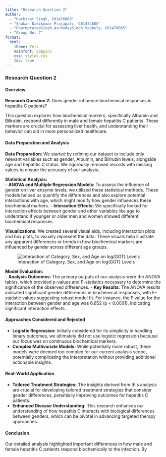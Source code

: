 ```yaml
---
title: "Research Question 2"
author: 
  - "Harkirat Singh, G01476069"
  - "Shukan Nikikumar Prajapati, G01474606"
  - "DharmpratapSingh ArunodaySingh Vaghela, G01476865"
  - "Group No: 7"
format: 
  html:
    theme: Yeti
    mainfont: poppins
    css: styles.css
    toc: true
---
```


### Research Question 2

#### Overview

**Research Question 2:** Does gender influence biochemical responses in hepatitis C patients?

This question explores how biochemical markers, specifically Albumin and Bilirubin, respond differently in male and female hepatitis C patients. These markers are crucial for assessing liver health, and understanding their behavior can aid in more personalized healthcare.

#### Data Preparation and Analysis

**Data Preparation:** We started by refining our dataset to include only relevant variables such as gender, Albumin, and Bilirubin levels, alongside age and hepatitis C status. We rigorously removed records with missing values to ensure the accuracy of our analysis.

**Statistical Analysis:**\
- **ANOVA and Multiple Regression Models:** To assess the influence of gender on liver enzyme levels, we utilized these statistical methods. These models helped us quantify the differences and also explore potential interactions with age, which might modify how gender influences these biochemical markers. - **Interaction Effects:** We specifically looked for interaction effects between gender and other variables like age to understand if younger or older men and women showed different biochemical responses.

**Visualizations:** We created several visual aids, including interaction plots and box plots, to visually represent the data. These visuals help illustrate any apparent differences or trends in how biochemical markers are influenced by gender across different age groups.

![Interaction of Category, Sex, and Age on log(GGT) Levels](RQ2-1.png)

**Model Evaluation:**\
- **Analysis Outcomes:** The primary outputs of our analysis were the ANOVA tables, which provided p-values and F-statistics necessary to determine the significance of the observed differences. - **Key Results:** The ANOVA results indicated significant gender differences in biochemical responses, with F-statistic values suggesting robust model fit. For instance, the F value for the interaction between gender and age was 6.652 (p \< 0.0001), indicating significant interaction effects.

#### Approaches Considered and Rejected

-   **Logistic Regression:** Initially considered for its simplicity in handling binary outcomes, we ultimately did not use logistic regression because our focus was on continuous biochemical markers.
-   **Complex Multivariate Models:** While potentially more robust, these models were deemed too complex for our current analysis scope, potentially complicating the interpretation without providing additional actionable insights.

#### Real-World Application

-   **Tailored Treatment Strategies:** The insights derived from this analysis are crucial for developing tailored treatment strategies that consider gender differences, potentially improving outcomes for hepatitis C patients.
-   **Enhanced Disease Understanding:** This research enhances our understanding of how hepatitis C interacts with biological differences between genders, which can be pivotal in advancing targeted therapy approaches.

#### Conclusion

Our detailed analysis highlighted important differences in how male and female hepatitis C patients respond biochemically to the infection. By
